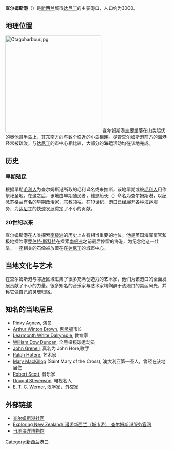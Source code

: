 {{Location map
 |New Zealand
 |label=Port Chalmers
 |lat_dir=S | lat_deg=45 | lat_min=49
 |lon_dir=E | lon_deg=170 | lon_min=37
 |position=right
 |width= 150
 |float=right
 |caption=
}}
'''查尔姆斯港'''（{{lang-en|Port Chalmers}}）是[[新西兰|新西兰]]城市[[达尼丁|达尼丁]]的主要港口，人口约为3000。

== 地理位置 ==
[[Image:Otagoharbour.jpg|300px]]
查尔姆斯港主要坐落在山势起伏的奥他哥半岛上，其东南方向与数个临近的小岛相连。尽管查尔姆斯港前方的海港经常被疏浚，与[[达尼丁|达尼丁]]的市中心相比较，大部分的海运活动均在该地完成。

{{wide image|Port Chalmers Lookout.jpg|800px|查尔姆斯港全景}}

== 历史 ==
=== 早期殖民 ===
根据早期[[毛利人|毛利人]]为查尔姆斯港所取的毛利译名{{lang|en|''Potakere''}}或{{lang|en|''Pou-takere''}}来推断，该地早期或被[[毛利人|毛利人]]用作祭祀圣地。在这之后，该地由早期殖民者，维恩船长（{{lang|en|Captain Wing}}）命名为查尔姆斯港，以纪念苏格兰有名的早期政治家，宗教领袖{{le|托马斯·查尔莫斯|Thomas Chalmers}}。在19世纪，港口已经展开各种海运服务，为[[达尼丁|达尼丁]]的快速发展奠定了不小的贡献。

=== 20世纪以来 ===
查尔姆斯港在人类探索[[南极洲|南极洲]]的历史上占有相当重要的地位。他是英国海军军官和极地探险家[[罗伯特·斯科特|罗伯特·斯科特]]在探索[[南极洲|南极洲]]之前最后停留的海港，为纪念他这一壮举，一座相关的石像被放置在在[[达尼丁|达尼丁]]的城市中心。

== 当地文化与艺术 ==

在查尔姆斯港与邻近区域汇集了很多充满创造力的艺术家，他们为该港口的全面发展贡献了不小的力量。很多知名的音乐家与艺术家均陶醉于该港口的美丽风光，并称它做自己的灵魂归宿。

== 知名的当地居民==
*[[Pinky_Agnew|Pinky Agnew]], 演员
*[[Arthur_Winton_Brown|Arthur Winton Brown]], [[惠灵顿|惠灵顿]]市长
*[[Learmonth_White_Dalrymple|Learmonth White Dalrymple]], 教育家
*[[William_Dow_Duncan|William Dow Duncan]], 全黑橄榄球运动员
*[[John_Grenell|John Grenell]], 真名为 John Hore,歌手
*[[Ralph_Hotere|Ralph Hotere]], 艺术家
*[[Mary_MacKillop|Mary MacKillop]] (Saint Mary of the Cross), 澳大利亚第一圣人，曾经在该地居住
*[[Robert_Scott_(musician)|Robert Scott]], 音乐家
*[[Dougal_Stevenson|Dougal Stevenson]], 电视名人
*[[E._T._C._Werner|E. T. C. Werner]], 汉学家，外交家

== 外部链接 ==
{{Commonscat|Port Chalmers|查尔姆斯港}}
*[http://www.portchalmers.com/ 查尔姆斯港社区] {{Wayback|url=http://www.portchalmers.com/ |date=20200622221514 }}
*[http://www.exploring.net.nz/index.php Exploring New Zealand/ 漫游新西兰（城市游） 查尔姆斯港服务官网] {{Wayback|url=http://www.exploring.net.nz/index.php |date=20210210195813 }}
*[https://web.archive.org/web/20070929041052/http://www.pcmuseum.co.nz/ 当地海洋博物馆]

{{coord|-45.8178|170.6188|region:NZ_type:city|display=title}}

[[Category:新西兰港口|Category:新西兰港口]]